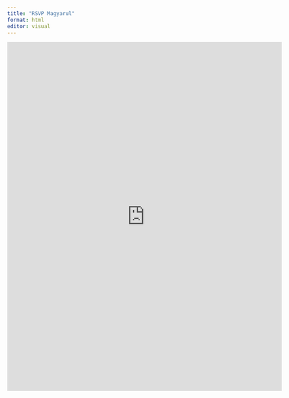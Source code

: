 ```yaml
---
title: "RSVP Magyarul"
format: html
editor: visual
---
```


<iframe src="https://docs.google.com/forms/d/e/1FAIpQLSfPj7uUp15Hy7Cu6jYyRD-UzgRAjsSqOpzwpEzZ-2GZNt7aKQ/viewform?usp=sf_link/viewform?embedded=true" width="640" height="814" frameborder="0" marginheight="0" marginwidth="0">
